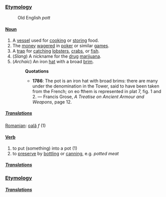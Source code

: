 ===[[Etymology]]===
:Old English ''pott''

====[[Noun]]====

# A [[vessel]] used for [[cook]]ing or [[store|storing]] food.
# The [[money]] [[wager]]ed in [[poker]] or similar [[game]]s.
# A [[trap]] for [[catch]]ing [[lobster]]s, [[crab]]s, or [[fish]].
# (''Slang'') A nickname for the [[drug]] [[marijuana]].
# (''Archaic'') An iron [[hat]] with a broad [[brim]].
#:'''Quotations'''
#:*'''1786''':  The pot is an iron hat with broad brims: there are many under the denomination in the Tower, said to have been taken from the French; on eo fthem is represented in plat 7, fig. 1 and 2. &mdash; Francis Grose, ''A Treatise on Ancient Armour and Weapons'', page 12.

=====[[Translations]]=====
[[Romanian]]: [[oală]] ''f'' (1)

====[[Verb]]====

# to put (something) into a pot (1)
# to [[preserve]] by [[bottle|bottling]] or [[can]]ning, e.g. ''potted meat''

=====[[Translations]]=====


===[[Etymology]]===


=====[[Translations]]=====